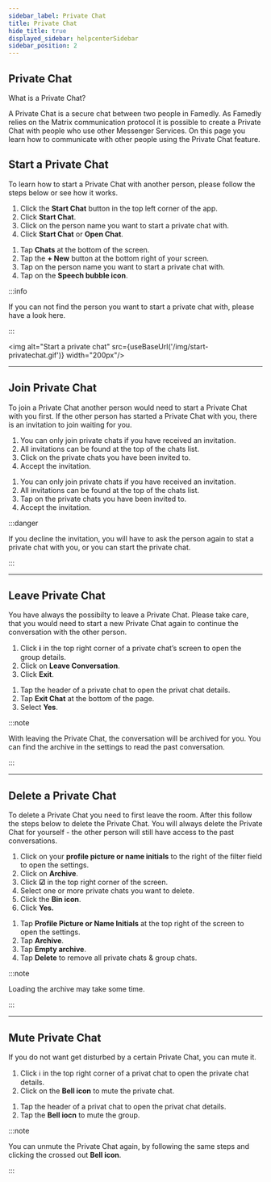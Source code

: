 ```yaml
---
sidebar_label: Private Chat
title: Private Chat
hide_title: true
displayed_sidebar: helpcenterSidebar
sidebar_position: 2
---
```




<div class="hero hero--primary">
  <div class="container">
    <h2 class="hero__title">Private Chat</h2>
    <p class="hero__subtitle">What is a Private Chat?</p>
    <p>A Private Chat is a secure chat between two people in Famedly. As Famedly relies on the Matrix communication protocol it is possible to create a Private Chat with people who use other Messenger Services. On this page you learn how to communicate with other people using the Private Chat feature.</p>
  </div>
</div>


## Start a Private Chat


To learn how to start a Private Chat with another person, please follow the steps below or see how it works.

<Tabs>
  <TabItem value="desktop" label="Desktop" default>
  <ol>
    <li>Click the <b>Start Chat</b> button in the top left corner of the app.</li>
    <li>Click <b>Start Chat</b>.</li>
    <li>Click on the person name you want to start a private chat with.</li>
    <li>Click <b>Start Chat</b> or <b>Open Chat</b>.</li>
  </ol>
  </TabItem>
  <TabItem value="mobile" label="Mobile">
  <ol>
    <li>Tap <b>Chats</b> at the bottom of the screen.</li>
    <li>Tap the <b>+ New</b> button at the bottom right of your screen.</li>
    <li>Tap on the person name you want to start a private chat with.</li>
    <li>Tap on the <b>Speech bubble icon</b>.</li>
  </ol>
  </TabItem>
</Tabs>

:::info

If you can not find the person you want to start a private chat with, please have a look here.

:::

<img alt="Start a private chat" src={useBaseUrl('/img/start-privatechat.gif')} width="200px"/>

---

## Join Private Chat

To join a Private Chat another person would need to start a Private Chat with you first. If the other person has started a Private Chat with you, there is an invitation to join waiting for you.

<Tabs>
  <TabItem value="desktop" label="Desktop" default>
  <ol>
    <li>You can only join private chats if you have received an invitation.</li>
    <li>All invitations can be found at the top of the chats list.</li>
    <li>Click on the private chats you have been invited to.</li>
    <li>Accept the invitation.</li>
  </ol>
  </TabItem>
  <TabItem value="mobile" label="Mobile">
  <ol>
    <li>You can only join private chats if you have received an invitation.</li>
    <li>All invitations can be found at the top of the chats list.</li>
    <li>Tap on the private chats you have been invited to.</li>
    <li>Accept the invitation.</li>
  </ol>
  </TabItem>
</Tabs>

:::danger

If you decline the invitation, you will have to ask the person again to stat a private chat with you, or you can start the private chat.

:::

---

## Leave Private Chat

You have always the possibilty to leave a Private Chat. Please take care, that you would need to start a new Private Chat again to continue the conversation with the other person.

<Tabs>
  <TabItem value="desktop" label="Desktop" default>
  <ol>
    <li>Click <b>ℹ</b> in the top right corner of a private chat’s screen to open the group details.</li>
    <li>Click on <b>Leave Conversation</b>.</li>
    <li>Click <b>Exit</b>.</li>
  </ol>
  </TabItem>
  <TabItem value="mobile" label="Mobile">
  <ol>
    <li>Tap the header of a private chat to open the privat chat details.</li>
    <li>Tap <b>Exit Chat</b> at the bottom of the page.</li>
    <li>Select <b>Yes</b>.</li>
  </ol>
  </TabItem>
</Tabs>

:::note

With leaving the Private Chat, the conversation will be archived for you. You can find the archive in the settings to read the past conversation.

:::

---

## Delete a Private Chat

To delete a Private Chat you need to first leave the room. After this follow the steps below to delete the Private Chat. You will always delete the Private Chat for yourself - the other person will still have access to the past conversations.

<Tabs>
  <TabItem value="desktop" label="Desktop" default>
  <ol>
    <li>Click on your <b>profile picture or name initials</b> to the right of the filter field to open the settings.</li>
    <li>Click on <b>Archive</b>.</li>
    <li>Click <b>☑</b> in the top right corner of the screen.</li>
    <li>Select one or more private chats you want to delete.</li>
    <li>Click the <b>Bin icon</b>.</li>
    <li>Click <b>Yes.</b></li>
  </ol>
  </TabItem>
  <TabItem value="mobile" label="Mobile">
  <ol>
    <li>Tap <b>Profile Picture or Name Initials</b> at the top right of the screen to open the settings.</li>
    <li>Tap <b>Archive</b>.</li>
    <li>Tap <b>Empty archive</b>.</li>
    <li>Tap <b>Delete</b> to remove all private chats & group chats.</li>
  </ol>
  </TabItem>
</Tabs>

:::note

Loading the archive may take some time.

:::

---

## Mute Private Chat

If you do not want get disturbed by a certain Private Chat, you can mute it.

<Tabs>
  <TabItem value="desktop" label="Desktop" default>
  <ol>
    <li>Click ℹ in the top right corner of a privat chat to open the private chat details.</li>
    <li>Click on the <b>Bell icon</b> to mute the private chat.</li>
  </ol>
  </TabItem>
  <TabItem value="mobile" label="Mobile">
  <ol>
    <li>Tap the header of a privat chat to open the privat chat details.</li>
    <li>Tap the <b>Bell iocn</b> to mute the group.</li>
  </ol>
  </TabItem>
</Tabs>

:::note

You can unmute the Private Chat again, by following the same steps and clicking the crossed out <b>Bell icon</b>.

:::
